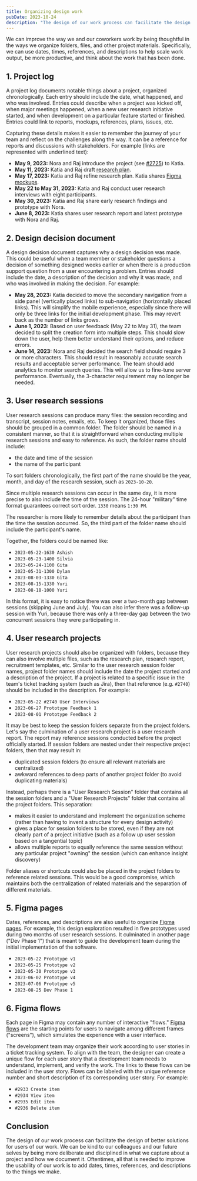 ```yaml
---
title: Organizing design work
pubDate: 2023-10-24
description: "The design of our work process can facilitate the design of better solutions for users of our work."
---
```


We can improve the way we and our coworkers work by being thoughtful in the ways we organize folders, files, and other project materials. Specifically, we can use dates, times, references, and descriptions to help scale work output, be more productive, and think about the work that has been done.

## 1. Project log

A project log documents notable things about a project, organized chronologically. Each entry should include the date, what happened, and who was involved. Entries could describe when a project was kicked off, when major meetings happened, when a new user research initiative started, and when development on a particular feature started or finished. Entries could link to reports, mockups, references, plans, issues, etc.

Capturing these details makes it easier to remember the journey of your team and reflect on the challenges along the way. It can be a reference for reports and discussions with stakeholders. For example (links are represented with underlined text):

- **May 9, 2023:** Nora and Raj introduce the project (see <u>#2725</u>) to Katia.
- **May 11, 2023:** Katia and Raj draft <u>research plan</u>.
- **May 17, 2023:** Katia and Raj refine research plan. Katia shares <u>Figma mockups</u>.
- **May 22 to May 31, 2023:** Katia and Raj conduct user research interviews with eight participants.
- **May 30, 2023:** Katia and Raj share early research findings and prototype with Nora.
- **June 8, 2023:** Katia shares user research report and latest prototype with Nora and Raj.

## 2. Design decision document

A design decision document captures why a design decision was made. This could be useful when a team member or stakeholder questions a decision of something designed weeks earlier or when there is a production support question from a user encountering a problem. Entries should include the date, a description of the decision and why it was made, and who was involved in making the decision. For example:

- **May 28, 2023:** Katia decided to move the secondary navigation from a side panel (vertically placed links) to sub-navigation (horizontally placed links). This will simplify the mobile experience, especially since there will only be three links for the initial development phase. This may revert back as the number of links grows.
- **June 1, 2023:** Based on user feedback (May 22 to May 31), the team decided to split the creation form into multiple steps. This should slow down the user, help them better understand their options, and reduce errors.
- **June 14, 2023:** Nora and Raj decided the search field should require 3 or more characters. This should result in reasonably accurate search results and acceptable server performance. The team should add analytics to monitor search queries. This will allow us to fine-tune server performance. Eventually, the 3-character requirement may no longer be needed.

## 3. User research sessions

User research sessions can produce many files: the session recording and transcript, session notes, emails, etc. To keep it organized, those files should be grouped in a common folder. The folder should be named in a consistent manner, so that it is straightforward when conducting multiple research sessions and easy to reference. As such, the folder name should include:

- the date and time of the session
- the name of the participant

To sort folders chronologically, the first part of the name should be the year, month, and day of the research session, such as <span class="u-nowrap">`2023-10-20`</span>.

Since multiple research sessions can occur in the same day, it is more precise to also include the time of the session. The 24-hour "military" time format guarantees correct sort order. `1330` means <span class="u-nowrap">`1:30 PM`</span>.

The researcher is more likely to remember details about the participant than the time the session occurred. So, the third part of the folder name should include the participant's name.

Together, the folders could be named like:

- `2023-05-22-1630 Ashish`
- `2023-05-23-1400 Silvia`
- `2023-05-24-1100 Gita`
- `2023-05-31-1300 Dylan`
- `2023-08-03-1330 Gita`
- `2023-08-15-1330 Yuri`
- `2023-08-18-1000 Yuri`

In this format, it is easy to notice there was over a two-month gap between sessions (skipping June and July). You can also infer there was a follow-up session with Yuri, because there was only a three-day gap between the two concurrent sessions they were participating in.

## 4. User research projects

User research projects should also be organized with folders, because they can also involve multiple files, such as the research plan, research report, recruitment templates, etc. Similar to the user research session folder names, project folder names should include the date the project started and a description of the project. If a project is related to a specific issue in the team's ticket tracking system (such as Jira), then that reference (e.g. `#2740`) should be included in the description. For example:

- `2023-05-22 #2740 User Interviews`
- `2023-06-27 Prototype Feedback 1`
- `2023-08-01 Prototype Feedback 2`

It may be best to keep the session folders separate from the project folders. Let's say the culmination of a user research project is a user research report. The report may reference sessions conducted before the project officially started. If session folders are nested under their respective project folders, then that may result in:

- duplicated session folders (to ensure all relevant materials are centralized)
- awkward references to deep parts of another project folder (to avoid duplicating materials)

Instead, perhaps there is a "User Research Session" folder that contains all the session folders and a "User Research Projects" folder that contains all the project folders. This separation: 

- makes it easier to understand and implement the organization scheme (rather than having to invent a structure for every design activity)
- gives a place for session folders to be stored, even if they are not clearly part of a project initiative (such as a follow up user session based on a tangential topic)
- allows multiple reports to equally reference the same session without any particular project "owning" the session (which can enhance insight discovery)

Folder aliases or shortcuts could also be placed in the project folders to reference related sessions. This would be a good compromise, which maintains both the centralization of related materials and the separation of different materials.

## 5. Figma pages

Dates, references, and descriptions are also useful to organize [Figma pages](https://help.figma.com/hc/en-us/articles/360038511293-Create-and-manage-pages). For example, this design exploration resulted in five prototypes used during two months of user research sessions. It culminated in another page ("Dev Phase 1") that is meant to guide the development team during the initial implementation of the software.

- `2023-05-22 Prototype v1`
- `2023-05-25 Prototype v2`
- `2023-05-30 Prototype v3`
- `2023-06-02 Prototype v4`
- `2023-07-06 Prototype v5`
- `2023-08-25 Dev Phase 1`

## 6. Figma flows

Each page in Figma may contain any number of interactive "flows." [Figma flows](https://help.figma.com/hc/en-us/articles/360040314193-Guide-to-prototyping-in-Figma) are the starting points for users to navigate among different frames ("screens"), which simulates the experience with a user interface.

The development team may organize their work according to user stories in a ticket tracking system. To align with the team, the designer can create a unique flow for each user story that a development team needs to understand, implement, and verify the work. The links to these flows can be included in the user story. Flows can be labeled with the unique reference number and short description of its corresponding user story. For example:

- `#2933 Create item`
- `#2934 View item`
- `#2935 Edit item`
- `#2936 Delete item`

## Conclusion

The design of our work process can facilitate the design of better solutions for users of our work. We can be kind to our colleagues and our future selves by being more deliberate and disciplined in what we capture about a project and how we document it. Oftentimes, all that is needed to improve the usability of our work is to add dates, times, references, and descriptions to the things we make.
